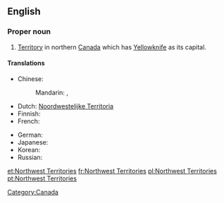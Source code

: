 ==English==
{{wikipedia}}

===Proper noun===
{{en-proper noun|sg=[[northwest|Northwest]] [[territories|Territories]]}}

# [[territory|Territory]] in northern [[Canada]] which has [[Yellowknife]] as its capital.

====Translations====
{{trans-top|Territory in northern Canada}}
* Chinese:
*: Mandarin: {{t|zh|西北地區|sc=Hani}}, {{t|zh|西北地区|tr=Xī-Běi dìqū|sc=Hani}}
* Dutch: [[Noordwestelijke Territoria]]
* Finnish: {{t|fi|Luoteisterritoriot|p}}
* French: {{t+|fr|Territoires du Nord-Ouest|m|p}}
{{trans-mid}}
* German: {{t|de|Nordwest-Territorien|f|p}}
* Japanese: {{t|ja|ノースウエスト準州|tr=Nōsuwesuto junshū|sc=Jpan}}
* Korean: {{t|ko|노스웨스트 준주|tr=Noseuweseuteu junju|sc=Kore}}
* Russian: {{t|ru|Северо-Западные территории|f|p|tr=Sévero-Západnyje territóriii|sc=Cyrl}}
{{trans-bottom}}

[[Category:Canada]]

[[et:Northwest Territories]]
[[fr:Northwest Territories]]
[[pl:Northwest Territories]]
[[pt:Northwest Territories]]